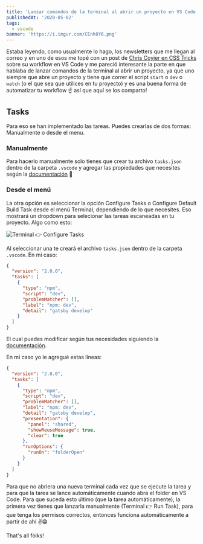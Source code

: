 ```yaml
---
title: 'Lanzar comandos de la terminal al abrir un proyecto en VS Code'
publishedAt: '2020-05-02'
tags:
  - vscode
banner: 'https://i.imgur.com/CEnh8Y6.png'
---
```


Estaba leyendo, como usualmente lo hago, los newsletters que me llegan al correo y en uno de esos me topé con un post de [Chris Coyier en CSS Tricks](https://css-tricks.com/some-little-improvements-to-my-vs-code-workflow-workspaces-icons-tasks/) sobre su workflow en VS Code y me pareció interesante la parte en que hablaba de lanzar comandos de la terminal al abrir un proyecto, ya que uno siempre que abre un proyecto y tiene que correr el script `start` o `dev` o `watch` (o el que sea que utilices en tu proyecto) y es una buena forma de automatizar tu workflow ☝️ así que aquí se los comparto!

## Tasks

Para eso se han implementado las tareas. Puedes crearlas de dos formas: Manualmente o desde el menu.

### Manualmente

Para hacerlo manualmente solo tienes que crear tu archivo `tasks.json` dentro de la carpeta `.vscode` y agregar las propiedades que necesites según la [documentación](https://code.visualstudio.com/docs/editor/tasks) 👀

### Desde el menú

La otra opción es seleccionar la opción Configure Tasks o Configure Default Build Task desde el menú Terminal, dependiendo de lo que necesites. Eso mostrará un dropdown para selecionar las tareas escaneadas en tu proyecto. Algo como esto:

![Terminal 👉 Configure Tasks](https://i.imgur.com/fRzPqKE.png)

Al seleccionar una te creará el archivo `tasks.json` dentro de la carpeta `.vscode`. En mi caso:

```json
{
  "version": "2.0.0",
  "tasks": [
    {
      "type": "npm",
      "script": "dev",
      "problemMatcher": [],
      "label": "npm: dev",
      "detail": "gatsby develop"
    }
  ]
}
```

El cual puedes modificar según tus necesidades siguiendo la [documentación](https://code.visualstudio.com/docs/editor/tasks).

En mi caso yo le agregué estas líneas:

```json
{
  "version": "2.0.0",
  "tasks": [
    {
      "type": "npm",
      "script": "dev",
      "problemMatcher": [],
      "label": "npm: dev",
      "detail": "gatsby develop",
      "presentation": {
        "panel": "shared",
        "showReuseMessage": true,
        "clear": true
      },
      "runOptions": {
        "runOn": "folderOpen"
      }
    }
  ]
}
```

Para que no abriera una nueva terminal cada vez que se ejecute la tarea y para que la tarea se lance automáticamente cuando abra el folder en VS Code. Para que suceda esto último (que la tarea automáticamente), la primera vez tienes que lanzarla manualmente (Terminal 👉 Run Task), para que tenga los permisos correctos, entonces funciona automáticamente a partir de ahí ✌️😁

That's all folks!
